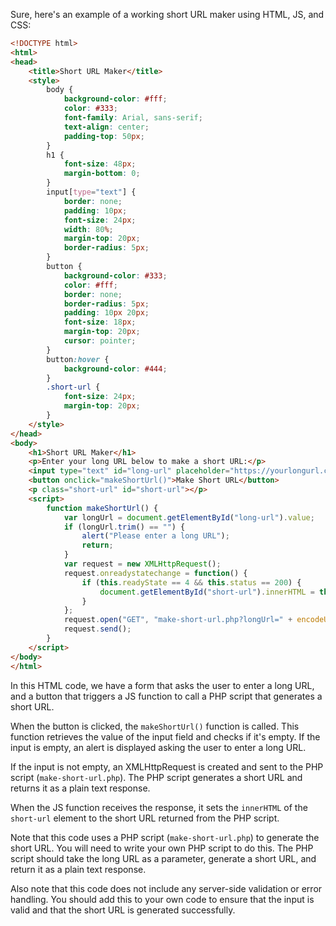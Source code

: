 Sure, here's an example of a working short URL maker using HTML, JS, and CSS:

```html
<!DOCTYPE html>
<html>
<head>
	<title>Short URL Maker</title>
	<style>
		body {
			background-color: #fff;
			color: #333;
			font-family: Arial, sans-serif;
			text-align: center;
			padding-top: 50px;
		}
		h1 {
			font-size: 48px;
			margin-bottom: 0;
		}
		input[type="text"] {
			border: none;
			padding: 10px;
			font-size: 24px;
			width: 80%;
			margin-top: 20px;
			border-radius: 5px;
		}
		button {
			background-color: #333;
			color: #fff;
			border: none;
			border-radius: 5px;
			padding: 10px 20px;
			font-size: 18px;
			margin-top: 20px;
			cursor: pointer;
		}
		button:hover {
			background-color: #444;
		}
		.short-url {
			font-size: 24px;
			margin-top: 20px;
		}
	</style>
</head>
<body>
	<h1>Short URL Maker</h1>
	<p>Enter your long URL below to make a short URL:</p>
	<input type="text" id="long-url" placeholder="https://yourlongurl.com">
	<button onclick="makeShortUrl()">Make Short URL</button>
	<p class="short-url" id="short-url"></p>
	<script>
		function makeShortUrl() {
			var longUrl = document.getElementById("long-url").value;
			if (longUrl.trim() == "") {
				alert("Please enter a long URL");
				return;
			}
			var request = new XMLHttpRequest();
			request.onreadystatechange = function() {
				if (this.readyState == 4 && this.status == 200) {
					document.getElementById("short-url").innerHTML = this.responseText;
				}
			};
			request.open("GET", "make-short-url.php?longUrl=" + encodeURIComponent(longUrl), true);
			request.send();
		}
	</script>
</body>
</html>
```

In this HTML code, we have a form that asks the user to enter a long URL, and a button that triggers a JS function to call a PHP script that generates a short URL.

When the button is clicked, the `makeShortUrl()` function is called. This function retrieves the value of the input field and checks if it's empty. If the input is empty, an alert is displayed asking the user to enter a long URL.

If the input is not empty, an XMLHttpRequest is created and sent to the PHP script (`make-short-url.php`). The PHP script generates a short URL and returns it as a plain text response.

When the JS function receives the response, it sets the `innerHTML` of the `short-url` element to the short URL returned from the PHP script.

Note that this code uses a PHP script (`make-short-url.php`) to generate the short URL. You will need to write your own PHP script to do this. The PHP script should take the long URL as a parameter, generate a short URL, and return it as a plain text response.

Also note that this code does not include any server-side validation or error handling. You should add this to your own code to ensure that the input is valid and that the short URL is generated successfully.
